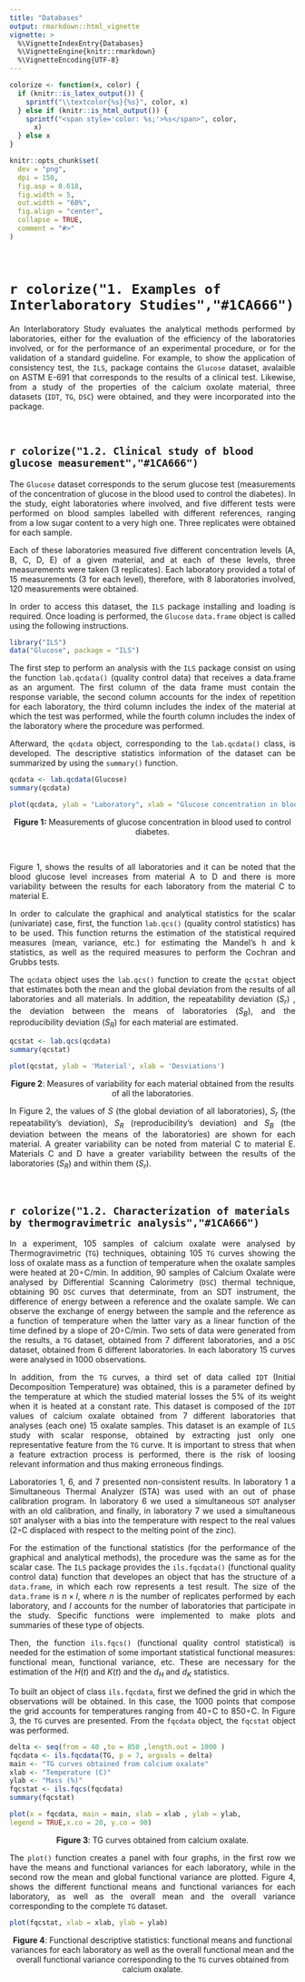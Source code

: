 ```yaml
---
title: "Databases"
output: rmarkdown::html_vignette
vignette: >
  %\VignetteIndexEntry{Databases}
  %\VignetteEngine{knitr::rmarkdown}
  %\VignetteEncoding{UTF-8}
---
```


```r
colorize <- function(x, color) {
  if (knitr::is_latex_output()) {
    sprintf("\\textcolor{%s}{%s}", color, x)
  } else if (knitr::is_html_output()) {
    sprintf("<span style='color: %s;'>%s</span>", color,
      x)
  } else x
}
```
```r
knitr::opts_chunk$set(
  dev = "png",
  dpi = 150,
  fig.asp = 0.618,
  fig.width = 5,
  out.width = "60%",
  fig.align = "center",
  collapse = TRUE,
  comment = "#>"
)
```
<br>

# `r colorize("1. Examples of Interlaboratory Studies","#1CA666")`

<p style="text-align:justify;"> An Interlaboratory Study evaluates the analytical methods performed by laboratories, either for the evaluation of the efficiency of the laboratories involved, or for the performance of an experimental procedure, or for the validation of a standard guideline. For example, to show the application of consistency test, the `ILS`, package contains the `Glucose` dataset, avalaible on ASTM E-691 that corresponds to the results of a clinical test. Likewise, from a study of the properties of the calcium oxolate material, three datasets (`IDT`, `TG`, `DSC`) were obtained, and they were incorporated into the package.</p>

<br>

## `r colorize("1.2. Clinical study of blood glucose measurement","#1CA666")`

<p style="text-align:justify;"> The `Glucose` dataset corresponds to the serum glucose test (measurements of the concentration of glucose in the blood used to control the diabetes). In the study, eight laboratories where involved, and five different tests were performed on blood samples labelled with different references, ranging from a low sugar content to a very high one. Three replicates were obtained for each sample.</p>

<p style="text-align:justify;"> Each of these laboratories measured five different concentration levels (A, B, C, D, E) of a given material, and at each of these levels, three measurements were taken (3 replicates). Each laboratory provided a total of 15 measurements (3 for each level), therefore, with 8 laboratories involved, 120 measurements were obtained.</p>

<p style="text-align:justify;"> In order to access this dataset, the `ILS` package installing and loading is required. Once loading is performed, the `Glucose` `data.frame` object is called using the following instructions.</p>

```r
library("ILS")
data("Glucose", package = "ILS")
```
<p style="text-align:justify;"> The first step to perform an analysis with the `ILS` package consist on using the function `lab.qcdata()` (quality control data) that receives a data.frame as an argument. The first column of the data frame must contain the response variable, the second column accounts for the index of repetition for each laboratory, the third column includes the index of the material at which the test was performed, while the fourth column includes the index of the laboratory where the procedure was performed.</p>


<p style="text-align:justify;"> Afterward, the `qcdata` object, corresponding to the `lab.qcdata()` class, is developed. The descriptive statistics information of the dataset can be summarized by using the `summary()` function.</p>

```r
qcdata <- lab.qcdata(Glucose)
summary(qcdata)
```

```r
plot(qcdata, ylab = "Laboratory", xlab = "Glucose concentration in blood")
```
<center> __Figure 1:__ Measurements of glucose concentration in blood used to control diabetes.</center>

<br>

<p style="text-align:justify;"> Figure 1, shows the results of all laboratories and it can be noted that the blood glucose level increases from material A to D and there is more variability between the results for each laboratory from the material C to material E.</p>

<p style="text-align:justify;"> In order to calculate the graphical and analytical statistics for the scalar (univariate) case, first, the function `lab.qcs()` (quality control statistics) has to be used. This function returns the estimation of the statistical required measures (mean, variance, etc.) for estimating the Mandel’s h and k statistics, as well as the required measures to perform the Cochran and Grubbs tests.</p>

<p style="text-align:justify;"> The `qcdata` object uses the `lab.qcs()` function to create the `qcstat` object that estimates both the mean and the global deviation from the results of all laboratories and all materials. In addition, the repeatability deviation ($S_r$) , the deviation between the means of laboratories ($S_B$), and the reproducibility deviation ($S_R$) for each material are estimated.</p>

```r
qcstat <- lab.qcs(qcdata)
summary(qcstat)
```


```r
plot(qcstat, ylab = 'Material', xlab = 'Desviations')
```
<center>__Figure 2__: Measures of variability for each material obtained from the results of all the laboratories.</center>

<p style="text-align:justify;"> In Figure 2, the values of $S$ (the global deviation of all laboratories), $S_r$ (the repeatability’s deviation), $S_R$ (reproducibility’s deviation) and $S_B$ (the deviation between the means of the laboratories) are shown for each material. A greater variability can be noted from material C to material E. Materials C and D have a greater variability between the results of the laboratories ($S_R$) and within them ($S_r$).</p>

<br>

## `r colorize("1.2. Characterization of materials by thermogravimetric analysis","#1CA666")`

<p style="text-align:justify;">In a experiment, 105 samples of calcium oxalate were analysed by Thermogravimetric (`TG`) techniques, obtaining 105 `TG` curves showing the loss of oxalate mass as a function of temperature when the oxalate samples were heated at 20◦C/min. In addition, 90 samples of Calcium Oxalate were analysed by Differential Scanning Calorimetry (`DSC`) thermal technique, obtaining 90 `DSC` curves that determinate, from an SDT instrument, the difference of energy between a reference and the oxalate sample. We can observe the exchange of energy between the sample and the reference as a function of temperature when the latter vary as a linear function of the time defined by a slope of 20◦C/min. Two sets of data were generated from the results, a `TG` dataset, obtained from 7 different laboratories, and a `DSC` dataset, obtained from 6 different laboratories. In each laboratory 15 curves were analysed in 1000 observations.</p>

<p style="text-align:justify;">In addition, from the `TG` curves, a third set of data called `IDT` (Initial Decomposition Temperature) was obtained, this is a parameter defined by the temperature at which the studied material losses the 5% of its weight when it is heated at a constant rate. This dataset is composed of the `IDT` values of calcium oxalate obtained from 7 different laboratories that analyses (each one) 15 oxalate samples. This dataset is an example of `ILS` study with scalar response, obtained by extracting just only one representative feature from the `TG` curve. It is important to stress that when a feature extraction process is performed, there is the risk of loosing relevant information and thus making erroneous findings. </p>

<p style="text-align:justify;">Laboratories 1, 6, and 7 presented non-consistent results. In laboratory 1 a Simultaneous Thermal Analyzer (STA) was used with an out of phase calibration program. In laboratory 6 we used a simultaneous `SDT` analyser with an old calibration, and finally, in laboratory 7 we used a simultaneous `SDT` analyser with a bias into the temperature with respect to the real values (2◦C displaced with respect to the melting point of the zinc).</p>

<p style="text-align:justify;">For the estimation of the functional statistics (for the performance of the graphical and analytical methods), the procedure was the same as for the scalar case. The `ILS` package provides the `ils.fqcdata()` (functional quality control data) function that developes an object that has the structure of a `data.frame`, in which each row represents a test result. The size of the `data.frame` is $n \times l$, where $n$ is the number of replicates performed by each laboratory, and $l$ accounts for the number of laboratories that participate in the study. Specific functions were implemented to make plots and summaries of these type of objects.</p>

<p style="text-align:justify;">Then, the function `ils.fqcs()` (functional quality control statistical) is needed for the estimation of some important statistical functional measures: functional mean, functional variance, etc. These are necessary for the estimation of the $H(t)$ and $K(t)$ and the $d_H$ and $d_K$ statistics.</p>

<p style="text-align:justify;">To built an object of class `ils.fqcdata`, first we defined the grid in which the observations will be obtained. In this case, the 1000 points that compose the grid accounts for temperatures ranging from 40◦C to 850◦C. In Figure 3, the `TG` curves are presented. From the `fqcdata` object, the `fqcstat` object was performed.</p>

```r
delta <- seq(from = 40 ,to = 850 ,length.out = 1000 )
fqcdata <- ils.fqcdata(TG, p = 7, argvals = delta)
main <- "TG curves obtained from calcium oxalate"
xlab <- "Temperature (C)"
ylab <- "Mass (%)"
fqcstat <- ils.fqcs(fqcdata)
summary(fqcstat)
```

```r
plot(x = fqcdata, main = main, xlab = xlab , ylab = ylab,
legend = TRUE,x.co = 20, y.co = 90)
```
<center> __Figure 3__: TG curves obtained from calcium oxalate.</center>


<p style="text-align:justify;">The `plot()` function creates a panel with four graphs, in the first row we have the means and functional variances for each laboratory, while in the second row the mean and global functional variance are plotted. Figure 4, shows the different functional means and functional variances for each laboratory, as well as the overall mean and the overall variance corresponding to the complete `TG` dataset.</p>

```r
plot(fqcstat, xlab = xlab, ylab = ylab)
```
<center> __Figure 4__: Functional descriptive statistics: functional means and functional variances for each laboratory as well as the overall functional mean and the overall functional variance corresponding to the `TG` curves obtained from calcium oxalate. </center>
